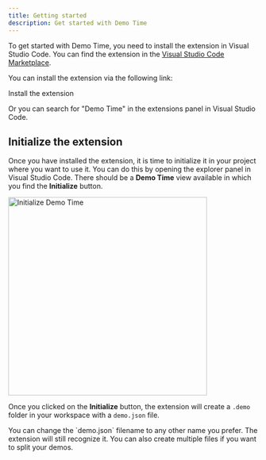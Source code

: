 ```yaml
---
title: Getting started
description: Get started with Demo Time
---
```




To get started with Demo Time, you need to install the extension in Visual Studio Code. You can find the extension in the [Visual Studio Code Marketplace](https://marketplace.visualstudio.com/items?itemName=eliostruyf.vscode-demo-time).

You can install the extension via the following link: 

<LinkButton href="vscode:extension/eliostruyf.vscode-front-matter">Install the extension</LinkButton>

Or you can search for "Demo Time" in the extensions panel in Visual Studio Code.

## Initialize the extension

Once you have installed the extension, it is time to initialize it in your project where you want to use it. You can do this by opening the explorer panel in Visual Studio Code. There should be a **Demo Time** view available in which you find the **Initialize** button.

<Image class="mx-auto" src={initializeImage} alt="Initialize Demo Time" width="400" />

Once you clicked on the **Initialize** button, the extension will create a `.demo` folder in your workspace with a `demo.json` file.

<Aside type="tip">
You can change the `demo.json` filename to any other name you prefer. The extension will still recognize it. You can also create multiple files if you want to split your demos.
</Aside>
